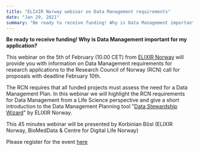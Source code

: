 ```yaml
---
title: "ELIXIR Norway webinar on Data Management requirements"
date: "Jan 29, 2021"
summary: "Be ready to receive funding! Why is Data Management important for my application?"
---
```


**Be ready to receive funding! Why is Data Management important for my application?**

This webinar on the 5th of February (10.00 CET) from
[ELIXIR Norway](https://elixir.no/) will provide you with information on
Data Management requirements for research applications to the Research
Council of Norway (RCN) call for proposals with deadline February 10th.

The RCN requires that all funded projects must assess the need for a
Data Management Plan. In this webinar we will highlight the RCN
requirements for Data Management from a Life Science perspective and
give a short introduction to the Data Management Planning tool
"[Data Stewardship Wizard](https://elixir-no.ds-wizard.org/)" by ELIXIR Norway.

This 45 minutes webinar will be presented by Korbinian Bösl
(ELIXIR Norway, BioMedData & Centre for Digital Life Norway)

Please register for the event [here](https://uib.zoom.us/meeting/register/u50uceutqD4iGdK2IUI8i71zUst1BWqFTn2-)
